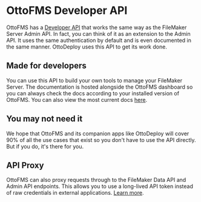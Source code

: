 # OttoFMS Developer API

OttoFMS has a [Developer API](/apidoc) that works the same way as the FileMaker Server Admin API. In fact, you can think of it as an extension to the Admin API. It uses the same authentication by default and is even documented in the same manner. OttoDeploy uses this API to get its work done.

## Made for developers

You can use this API to build your own tools to manage your FileMaker Server. The documentation is hosted alongside the OttoFMS dashboard so you can always check the docs according to your installed version of OttoFMS. You can also view the most current docs [here](/apidoc).

## You may not need it

We hope that OttoFMS and its companion apps like OttoDeploy will cover 90% of all the use cases that exist so you don't have to use the API directly. But if you do, it's there for you.

## API Proxy

OttoFMS can also proxy requests through to the FileMaker Data API and Admin API endpoints. This allows you to use a long-lived API token instead of raw credentials in external applications. [Learn more](/api-proxy).
